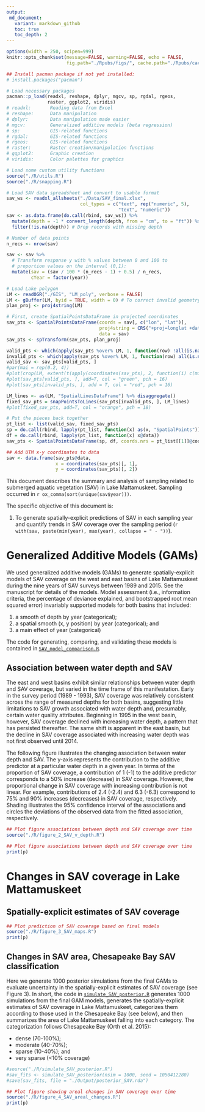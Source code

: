 ```yaml
---
output:
 md_document:
   variant: markdown_github
   toc: true
   toc_depth: 2
---
```


```r
options(width = 250, scipen=999)
knitr::opts_chunk$set(message=FALSE, warning=FALSE, echo = FALSE,
                      fig.path="./Rpubs/figs/", cache.path="./Rpubs/cache/")
```

```r
## Install pacman package if not yet installed:
# install.packages("pacman")

# Load necessary packages
pacman::p_load(readxl, reshape, dplyr, mgcv, sp, rgdal, rgeos, 
               raster, ggplot2, viridis)
# readxl:       Reading data from Excel
# reshape:      Data manipulation
# dplyr:        Data manipulation made easier
# mgcv:         Generalized additive models (beta regression)
# sp:           GIS-related functions
# rgdal:        GIS-related functions
# rgeos:        GIS-related functions
# raster:       Raster creation/manipulation functions
# ggplot2:      Graphic creation
# viridis:      Color palettes for graphics

# Load some custom utility functions
source("./R/utils.R")
source("./R/snapping.R")
```

```r
# Load SAV data spreadsheet and convert to usable format
sav_ws <- readxl_allsheets("./Data/SAV_final.xlsx", 
                           col_types = c("text", rep("numeric", 5),
                                         "text", "numeric"))
sav <- as.data.frame(do.call(rbind, sav_ws)) %>%
  mutate(depth = -1 * convert_length(depth, from = "cm", to = "ft")) %>% # convert depth to ft
  filter(!is.na(depth)) # Drop records with missing depth

# Number of data points
n_recs <- nrow(sav)

sav <- sav %>%
  # Transform response y with % values between 0 and 100 to 
  # proportion values on the interval (0,1):
  mutate(sav = (sav / 100 * (n_recs - 1) + 0.5) / n_recs,
         cYear = factor(year))
```

```r
# Load Lake polygon
LM <- readOGR("./GIS", "LM_poly", verbose = FALSE)
LM <- gBuffer(LM, byid = TRUE, width = 0) # To correct invalid geometry
plan_proj <- proj4string(LM)

# First, create SpatialPointsDataFrame in projected coordinates
sav_pts <- SpatialPointsDataFrame(coords = sav[, c("lon", "lat")],
                                  proj4string = CRS("+proj=longlat +datum=WGS84"),
                                  data = sav)
sav_pts <- spTransform(sav_pts, plan_proj)

valid_pts <- which(apply(sav_pts %over% LM, 1, function(row) !all(is.na(row))))
invalid_pts <- which(apply(sav_pts %over% LM, 1, function(row) all(is.na(row))))
valid_sav <- sav_pts[valid_pts, ]
#par(mai = rep(0.2, 4))
#plot(crop(LM, extent(t(apply(coordinates(sav_pts), 2, function(i) c(min(i), max(i)))))))
#plot(sav_pts[valid_pts, ], add=T, col = "green", pch = 16)
#plot(sav_pts[invalid_pts, ], add = T, col = "red", pch = 16)

LM_lines <- as(LM, "SpatialLinesDataFrame") %>% disaggregate()
fixed_sav_pts = snapPointsToLines(sav_pts[invalid_pts, ], LM_lines)
#plot(fixed_sav_pts, add=T, col = "orange", pch = 18)

# Put the pieces back together
pt_list <- list(valid_sav, fixed_sav_pts)
sp = do.call(rbind, lapply(pt_list, function(x) as(x, "SpatialPoints")))
df = do.call(rbind, lapply(pt_list, function(x) x@data))
sav_pts <- SpatialPointsDataFrame(sp, df, coords.nrs = pt_list[[1]]@coords.nrs, match.ID = FALSE)

## Add UTM x-y coordinates to data
sav <- data.frame(sav_pts@data, 
                  x = coordinates(sav_pts)[, 1],
                  y = coordinates(sav_pts)[, 2])
```

This document describes the summary and analysis of sampling related to submerged aquatic vegetation (SAV) in Lake Mattamuskeet.  Sampling occurred in `r ox_comma(sort(unique(sav$year)))`.  

The specific objective of this document is:

1. To generate spatially-explicit predictions of SAV in each sampling year and quantify trends in SAV coverage over the sampling period (`r with(sav, paste(min(year), max(year), collapse = " - "))`).

# Generalized Additive Models (GAMs)

We used generalized additive models (GAMs) to generate spatially-explicit models of SAV coverage on the west and east basins of Lake Mattamuskeet during the nine years of SAV surveys between 1989 and 2015. See the manuscript for details of the models.  Model assessment (i.e., information criteria, the percentage of deviance explained, and bootstrapped root mean squared error) invariably supported models for both basins that included:

1. a smooth of depth by year (categorical);
2. a spatial smooth (x, y position) by year (categorical); and 
3. a main effect of year (categorical)

The code for generating, comparing, and validating these models is contained in [`SAV_model_comparison.R`](./R/SAV_model_comparison.R).

## Association between water depth and SAV

The east and west basins exhibit similar relationships between water depth and SAV coverage, but varied in the time frame of this manifestation.  Early in the survey period (1989 - 1993), SAV coverage was relatively consistent across the range of measured depths for both basins, suggesting little limitations to SAV growth associated with water depth and, presumably, certain water quality attributes.  Beginning in 1995 in the west basin, however, SAV coverage declined with increasing water depth, a pattern that has persisted thereafter. The same shift is apparent in the east basin, but the decline in SAV coverage associated with increasing water depth was not first observed until 2014.

The following figure illustrates the changing association between water depth and SAV.  The y-axis represents the contribution to the additive predictor at a particular water depth in a given year.  In terms of the proportion of SAV coverage, a contribution of 1 (-1) to the additive predictor corresponds to a 50% increase (decrease) in SAV coverage.  However, the proportional change in SAV coverage with increasing contribution is not linear.  For example, contributions of 2.4 (-2.4) and 6.3 (-6.3) correspond to 75% and 90% increases (decreases) in SAV coverage, respectively.  Shading illustrates the 95% confidence interval of the associations and circles the deviations of the observed data from the fitted association, respectively.  

```r
## Plot figure associations between depth and SAV coverage over time
source("./R/figure_2_SAV_v_depth.R")
```

```r
## Plot figure associations between depth and SAV coverage over time
print(p)
```

# Changes in SAV coverage in Lake Mattamuskeet

## Spatially-explicit estimates of SAV coverage
```r
## Plot prediction of SAV coverage based on final models
source("./R/figure_3_SAV_maps.R")
print(p)
```

## Changes in SAV area, Chesapeake Bay SAV classification

Here we generate 1000 posterior simulations from the final GAMs to evaluate uncertainty in the spatially-explicit estimates of SAV coverage (see Figure 3).  In short, the code in [`simulate_SAV_posterior.R`]("./R/simulate_SAV_posterior.R") generates 1000 simulations from the final GAM models, generates the spatially-explicit estimates of SAV coverage in Lake Mattamuskeet, categorizes them according to those used in the Chesapeake Bay (see below), and then summarizes the area of Lake Mattamuskeet falling into each category.  The categorization follows Chesapeake Bay (Orth et al. 2015):

- dense (70-100%);
- moderate (40-70%); 
- sparse (10-40%); and
- very sparse (<10% coverage)

```r
#source("./R/simulate_SAV_posterior.R")
#sav_fits <- simulate_SAV_posterior(nsim = 1000, seed = 1050412280)
#save(sav_fits, file = "./Output/posterior_SAV.rda")

## Plot figure showing areal changes in SAV coverage over time
source("./R/figure_4_SAV_areal_changes.R")
print(p)
```
